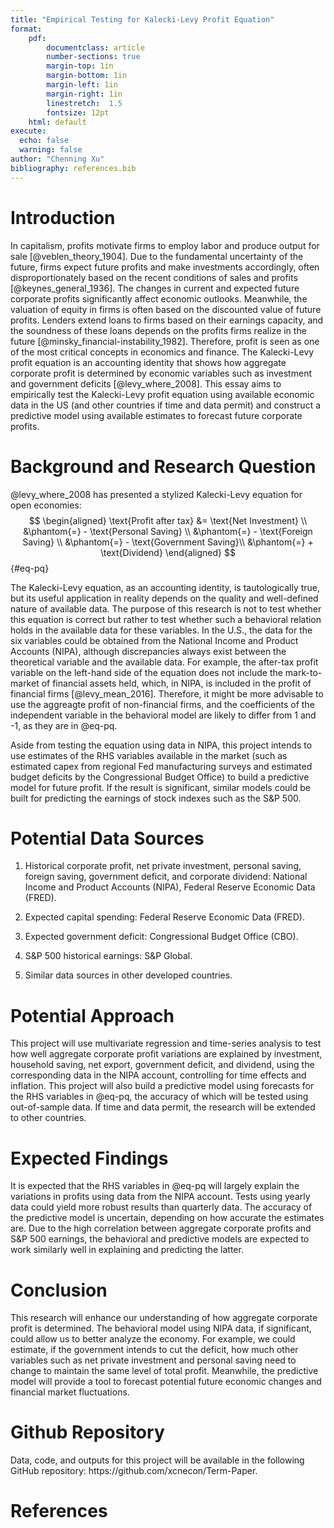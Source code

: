 ```yaml
---
title: "Empirical Testing for Kalecki-Levy Profit Equation"
format: 
    pdf:
        documentclass: article 
        number-sections: true
        margin-top: 1in
        margin-bottom: 1in
        margin-left: 1in
        margin-right: 1in
        linestretch:  1.5
        fontsize: 12pt
    html: default
execute: 
  echo: false
  warning: false     
author: "Chenning Xu"        
bibliography: references.bib
---
```


# Introduction

In capitalism, profits motivate firms to employ labor and produce output for sale [@veblen_theory_1904]. Due to the fundamental uncertainty of the future, firms expect future profits and make investments accordingly, often disproportionately based on the recent conditions of sales and profits [@keynes_general_1936]. The changes in current and expected future corporate profits significantly affect economic outlooks. Meanwhile, the valuation of equity in firms is often based on the discounted value of future profits. Lenders extend loans to firms based on their earnings capacity, and the soundness of these loans depends on the profits firms realize in the future [@minsky_financial-instability_1982]. Therefore, profit is seen as one of the most critical concepts in economics and finance. The Kalecki-Levy profit equation is an accounting identity that shows how aggregate corporate profit is determined by economic variables such as investment and government deficits [@levy_where_2008]. This essay aims to empirically test the Kalecki-Levy profit equation using available economic data in the US (and other countries if time and data permit) and construct a predictive model using available estimates to forecast future corporate profits.

# Background and Research Question

@levy_where_2008 has presented a stylized Kalecki-Levy equation for open economies:
$$
\begin{aligned}
\text{Profit after tax} &= \text{Net Investment} \\
                        &\phantom{=} - \text{Personal Saving} \\
                        &\phantom{=} - \text{Foreign Saving} \\
                        &\phantom{=} - \text{Government Saving}\\
                        &\phantom{=} + \text{Dividend}
\end{aligned}
$$ {#eq-pq}

The Kalecki-Levy equation, as an accounting identity, is tautologically true, but its useful application in reality depends on the quality and well-defined nature of available data. The purpose of this research is not to test whether this equation is correct but rather to test whether such a behavioral relation holds in the available data for these variables. In the U.S., the data for the six variables could be obtained from the National Income and Product Accounts (NIPA), although discrepancies always exist between the theoretical variable and the available data. For example, the after-tax profit variable on the left-hand side of the equation does not include the mark-to-market of financial assets held, which, in NIPA, is included in the profit of financial firms [@levy_mean_2016]. Therefore, it might be more advisable to use the aggreagte profit of non-financial firms, and the coefficients of the independent variable in the behavioral model are likely to differ from 1 and -1, as they are in @eq-pq. 

Aside from testing the equation using data in NIPA, this project intends to use estimates of the RHS variables available in the market (such as estimated capex from regional Fed manufacturing surveys and estimated budget deficits by the Congressional Budget Office) to build a predictive model for future profit. If the result is significant, similar models could be built for predicting the earnings of stock indexes such as the S&P 500.

# Potential Data Sources

1. Historical corporate profit, net private investment, personal saving, foreign saving, government deficit, and corporate dividend: National Income and Product Accounts (NIPA), Federal Reserve Economic Data (FRED).  

2. Expected capital spending: Federal Reserve Economic Data (FRED).  

3. Expected government deficit: Congressional Budget Office (CBO).  

4. S&P 500 historical earnings: S&P Global.  

5. Similar data sources in other developed countries.

# Potential Approach

This project will use multivariate regression and time-series analysis to test how well aggregate corporate profit variations are explained by investment, household saving, net export, government deficit, and dividend, using the corresponding data in the NIPA account, controlling for time effects and inflation. This project will also build a predictive model using forecasts for the RHS variables in @eq-pq, the accuracy of which will be tested using out-of-sample data. If time and data permit, the research will be extended to other countries.

# Expected Findings

It is expected that the RHS variables in @eq-pq will largely explain the variations in profits using data from the NIPA account. Tests using yearly data could yield more robust results than quarterly data. The accuracy of the predictive model is uncertain, depending on how accurate the estimates are. Due to the high correlation between aggregate corporate profits and S&P 500 earnings, the behavioral and predictive models are expected to work similarly well in explaining and predicting the latter.

# Conclusion

This research will enhance our understanding of how aggregate corporate profit is determined. The behavioral model using NIPA data, if significant, could allow us to better analyze the economy. For example, we could estimate, if the government intends to cut the deficit, how much other variables such as net private investment and personal saving need to change to maintain the same level of total profit. Meanwhile, the predictive model will provide a tool to forecast potential future economic changes and financial market fluctuations.

# Github Repository

Data, code, and outputs for this project will be available in the following GitHub repository: https://github.com/xcnecon/Term-Paper.

# References
